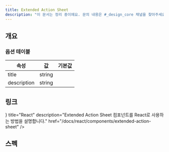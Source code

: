 ```yaml
---
title: Extended Action Sheet
description: "이 문서는 정리 중이에요. 문의 내용은 #_design_core 채널을 찾아주세요."
---
```


## 개요

### 옵션 테이블

| 속성        | 값     | 기본값 |
| ----------- | ------ | ------ |
| title       | string |        |
| description | string |        |

## 링크

<Cards>
  <Card
    icon={<AtomIcon />}
    title="React"
    description="Extended Action Sheet 컴포넌트를 React로 사용하는 방법을 설명합니다."
    href="/docs/react/components/extended-action-sheet"
  />
</Cards>

## 스펙

<ComponentSpecBlock id="extended-action-sheet" />
